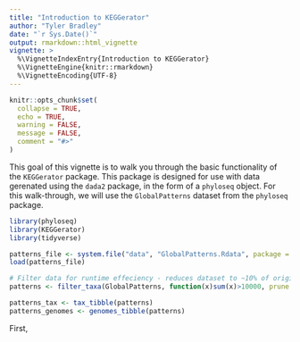 ```yaml
---
title: "Introduction to KEGGerator"
author: "Tyler Bradley"
date: "`r Sys.Date()`"
output: rmarkdown::html_vignette
vignette: >
  %\VignetteIndexEntry{Introduction to KEGGerator}
  %\VignetteEngine{knitr::rmarkdown}
  %\VignetteEncoding{UTF-8}
---
```


```r
knitr::opts_chunk$set(
  collapse = TRUE,
  echo = TRUE,
  warning = FALSE,
  message = FALSE,
  comment = "#>"
)
```

This goal of this vignette is to walk you through the basic functionality of the `KEGGerator` package. This package is designed for use with data gerenated using the `dada2` package, in the form of a `phyloseq` object. For this walk-through, we will use the `GlobalPatterns` dataset from the `phyloseq` package. 

```r
library(phyloseq)
library(KEGGerator)
library(tidyverse)
```

```r
patterns_file <- system.file("data", "GlobalPatterns.Rdata", package = "phyloseq")
load(patterns_file)

# Filter data for runtime effeciency - reduces dataset to ~10% of original size
patterns <- filter_taxa(GlobalPatterns, function(x)sum(x)>10000, prune = TRUE)
```



```r
patterns_tax <- tax_tibble(patterns)
patterns_genomes <- genomes_tibble(patterns)
```

First, 
